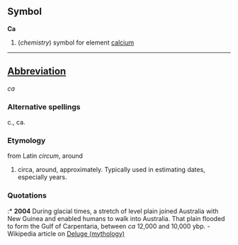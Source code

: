 ==Symbol==
'''Ca'''

# (''chemistry'') symbol for element [[calcium]]

----

==[[Wiktionary:List of acronyms and abbreviations|Abbreviation]]==
''ca''

===Alternative spellings===
c., ca.

===Etymology===
from Latin ''circum'', around
# circa, around, approximately. Typically used in estimating dates, especially years.

===Quotations===
:* '''2004''' During glacial times, a stretch of level plain joined Australia with New Guinea and enabled humans to walk into Australia. That plain flooded to form the Gulf of Carpentaria, between ''ca'' 12,000 and 10,000 ybp. - Wikipedia article on [[wikipedia:Deluge_(mythology)|Deluge (mythology)]]